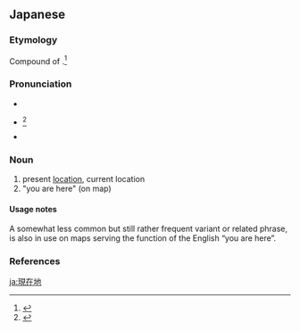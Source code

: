 ==Japanese==
{{ja-kanjitab|げん|ざい|ち|yomi=on}}

===Etymology===
Compound of {{compound|lang=ja|sort=けんざいち'|現在|tr1=genzai|t1=present, current|地|tr2=chi|t2=place, location}}.<ref name="KDJ">{{R:Kokugo Dai Jiten}}</ref>

===Pronunciation===
* {{l|ja|sc=Latn|音読み|On'yomi}}
* {{ja-accent-common|n|げ|んざ|いち}}<ref name="DJR">{{R:Daijirin}}</ref>
* {{IPA|lang=ja|[ɡẽ̞nza̠it͡ɕi]}}

===Noun===
{{ja-noun|げんざいち}}

# present [[location]], current location
# "you are here" (on map)

====Usage notes====
A somewhat less common but still rather frequent variant or related phrase, {{l|ja|[[現在]][[位置]]|tr=[[げんざい]][[いち]], ''genzai ichi''||present location}} is also in use on maps serving the function of the English “you are here”.

===References===
<references/>

[[ja:現在地]]